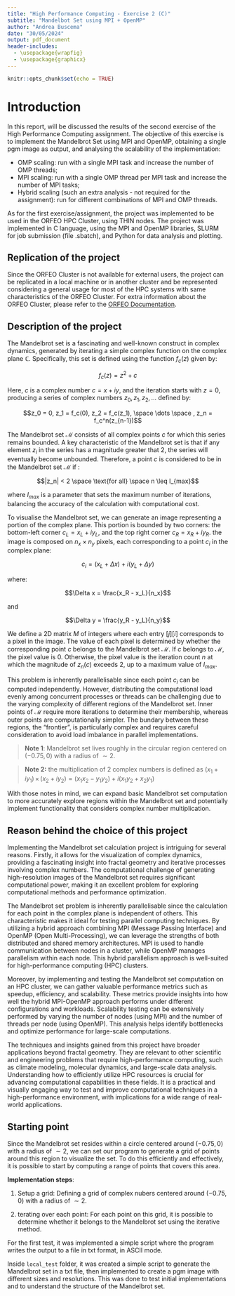 ```yaml
---
title: "High Performance Computing - Exercise 2 (C)"
subtitle: "Mandelbot Set using MPI + OpenMP"
author: "Andrea Buscema"
date: "30/05/2024"
output: pdf_document
header-includes:
  - \usepackage{wrapfig}
  - \usepackage{graphicx}
---
```


```r
knitr::opts_chunk$set(echo = TRUE)
```

# Introduction

In this report, will be discussed the results of the second exercise of the High Performance Computing assignment. The objective of this exercise is to implement the Mandelbrot Set using MPI and OpenMP, obtaining a single pgm image as output, and analysing the scalability of the implementation:

-   OMP scaling: run with a single MPI task and increase the number of OMP threads;
-   MPI scaling: run with a single OMP thread per MPI task and increase the number of MPI tasks;
-   Hybrid scaling (such an extra analysis - not required for the assignment): run for different combinations of MPI and OMP threads.

As for the first exercise/assignment, the project was implemented to be used in the ORFEO HPC Cluster, using THIN nodes. The project was implemented in C language, using the MPI and OpenMP libraries, SLURM for job submission (file .sbatch), and Python for data analysis and plotting.

## Replication of the project

Since the ORFEO Cluster is not available for external users, the project can be replicated in a local machine or in another cluster and be represented considering a general usage for most of the HPC systems with same characteristics of the ORFEO Cluster. For extra information about the ORFEO Cluster, please refer to the [ORFEO Documentation](https://orfeo-doc.areasciencepark.it/HPC/).

## Description of the project

The Mandelbrot set is a fascinating and well-known construct in complex dynamics, generated by iterating a simple complex function on the complex plane $\mathbb{C}$. Specifically, this set is defined using the function $f_c(z)$ given by:

$$f_c(z) = z^2 + c$$

Here, *c* is a complex number $c = x + iy$, and the iteration starts with $z = 0$, producing a series of complex numbers $z_0, z_1, z_2, ...$ defined by:

$$z_0 = 0, z_1 = f_c(0), z_2 = f_c(z_1), \space \dots \space , z_n = f_c^n(z_{n-1})$$

The Mandelbrot set $\mathcal{M}$ consists of all complex points *c* for which this series remains bounded. A key characteristic of the Mandelbrot set is that if any element $z_i$ in the series has a magnitude greater that 2, the series will eventually become unbounded. Therefore, a point *c* is considered to be in the Mandelbrot set $\mathcal{M}$ if :

$$|z_n| < 2 \space \text{for all} \space n \leq I_{max}$$

where $I_{max}$ is a parameter that sets the maximum number of iterations, balancing the accuracy of the calculation with computational cost.

To visualise the Mandelbrot set, we can generate an image representing a portion of the complex plane. This portion is bounded by two corners: the bottom-left corner $c_L = x_L + iy_L$, and the top right corner $c_R = x_R + iy_R$. the image is composed on $n_x \times n_y$ pixels, each corresponding to a point $c_i$ in the complex plane:

$$c_i = (x_L + \Delta x) + i(y_L + \Delta y)$$

where:

$$\Delta x = \frac{x_R - x_L}{n_x}$$

and

$$\Delta y = \frac{y_R - y_L}{n_y}$$

We define a 2D matrix $M$ of integers where each entry $[j][i]$ corresponds to a pixel in the image. The value of each pixel is determined by whether the corresponding point *c* belongs to the Mandelbrot set $\mathcal{M}$. If *c* belongs to $\mathcal{M}$, the pixel value is 0. Otherwise, the pixel value is the iteration count $n$ at which the magnitude of $z_n(c)$ exceeds 2, up to a maximum value of $I_{max}$.

This problem is inherently parallelisable since each point $c_i$ can be computed independently. However, distributing the computational load evenly among concurrent processes or threads can be challenging due to the varying complexity of different regions of the Mandelbrot set. Inner points of $\mathcal{M}$ require more iterations to determine their membership, whereas outer points are computationally simpler. The bundary between these regions, the "frontier", is particularly complex and requires careful consideration to avoid load imbalance in parallel implementations.

> **Note 1**: Mandelbrot set lives roughly in the circular region centered on $(-0.75, 0)$ with a radius of $\sim 2$.

> **Note 2:** the multiplication of 2 complex numbers is defined as $(x_1 + iy_1)\,\times\,(x_2+iy_2) = (x_1x_2 - y_1y_2) + i(x_1y_2+x_2y_1)$

With those notes in mind, we can expand basic Mandelbrot set computation to more accurately explore regions within the Mandelbrot set and potentially implement functionality that considers complex number multiplication.

## Reason behind the choice of this project

Implementing the Mandelbrot set calculation project is intriguing for several reasons. Firstly, it allows for the visualization of complex dynamics, providing a fascinating insight into fractal geometry and iterative processes involving complex numbers. The computational challenge of generating high-resolution images of the Mandelbrot set requires significant computational power, making it an excellent problem for exploring computational methods and performance optimization.

The Mandelbrot set problem is inherently parallelisable since the calculation for each point in the complex plane is independent of others. This characteristic makes it ideal for testing parallel computing techniques. By utilizing a hybrid approach combining MPI (Message Passing Interface) and OpenMP (Open Multi-Processing), we can leverage the strengths of both distributed and shared memory architectures. MPI is used to handle communication between nodes in a cluster, while OpenMP manages parallelism within each node. This hybrid parallelism approach is well-suited for high-performance computing (HPC) clusters.

Moreover, by implementing and testing the Mandelbrot set computation on an HPC cluster, we can gather valuable performance metrics such as speedup, efficiency, and scalability. These metrics provide insights into how well the hybrid MPI-OpenMP approach performs under different configurations and workloads. Scalability testing can be extensively performed by varying the number of nodes (using MPI) and the number of threads per node (using OpenMP). This analysis helps identify bottlenecks and optimize performance for large-scale computations.

The techniques and insights gained from this project have broader applications beyond fractal geometry. They are relevant to other scientific and engineering problems that require high-performance computing, such as climate modeling, molecular dynamics, and large-scale data analysis. Understanding how to efficiently utilize HPC resources is crucial for advancing computational capabilities in these fields. It is a practical and visually engaging way to test and improve computational techniques in a high-performance environment, with implications for a wide range of real-world applications.

## Starting point

Since the Mandelbrot set resides within a circle centered around $(-0.75, 0)$ with a radius of $\sim 2$, we can set our program to generate a grid of points around this region to visualize the set. To do this efficiently and effectively, it is possible to start by computing a range of points that covers this area.

**Implementation steps**:

1.  Setup a grid: Defining a grid of complex nubers centered around $(-0.75, 0)$ with a radius of $\sim 2$.

2.  terating over each point: For each point on this grid, it is possible to determine whether it belongs to the Mandelbrot set using the iterative method.

For the first test, it was implemented a simple script where the program writes the output to a file in txt format, in ASCII mode.

Inside `local_test` folder, it was created a simple script to generate the Mandelbrot set in a txt file, then implemented to create a pgm image with different sizes and resolutions. This was done to test initial implementations and to understand the structure of the Mandelbrot set.
